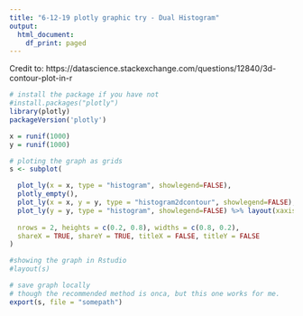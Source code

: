 ```yaml
---
title: "6-12-19 plotly graphic try - Dual Histogram"
output:
  html_document:
    df_print: paged
---
```


Credit to: https://datascience.stackexchange.com/questions/12840/3d-contour-plot-in-r

```r
# install the package if you have not
#install.packages("plotly")
library(plotly)
packageVersion('plotly')
```

```r
x = runif(1000)
y = runif(1000)

# ploting the graph as grids
s <- subplot(

  plot_ly(x = x, type = "histogram", showlegend=FALSE),
  plotly_empty(),
  plot_ly(x = x, y = y, type = "histogram2dcontour", showlegend=FALSE),
  plot_ly(y = y, type = "histogram", showlegend=FALSE) %>% layout(xaxis = list(range = c(0, 1)), yaxis = list(range = c(0, 1))) ,
  
  nrows = 2, heights = c(0.2, 0.8), widths = c(0.8, 0.2),
  shareX = TRUE, shareY = TRUE, titleX = FALSE, titleY = FALSE
)

#showing the graph in Rstudio
#layout(s)

# save graph locally
# though the recommended method is onca, but this one works for me.
export(s, file = "somepath")
```
